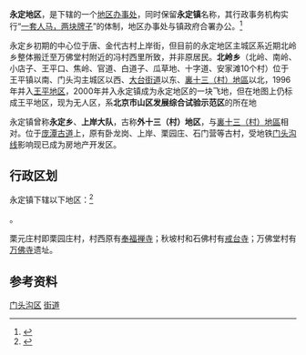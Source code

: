 {{中国乡级行政区
|行政区全称 = 永定地区<br>永定镇
|景观照片文件名 = Entrance to Jietai Temple (20150117133227).JPG
|景观照片描述 = [[戒台寺|戒台寺]]山门
|汉语拼音 = 
|其他语言 = 
|其他语言名称 = 
|旧称 = 永定人民公社、永定乡
|地名出处 = 
|位置图文件名 = 
|位置图描述 = 
|自定义图片= 
|建置时间 = 1990年3月（撤乡设镇）
|政府驻地 = 石龙西路58号
|毗邻 = 门头沟区[[潭柘寺镇|潭柘寺镇]]、[[龙泉镇_(北京市)|龙泉镇]]、[[大峪街道|大峪街道]]、[[石景山区|石景山区]][[广宁街道|广宁街道]]、[[古城街道_(北京市)|古城街道]]、丰台区[[长辛店街道|长辛店街道]]、[[云岗街道|云岗街道]]、[[王佐镇|王佐镇]]
|总面积 = 68.6平方公里
|总人口 = 
|总人口年份 = 
|户籍人口 = 
|户籍人口年份 = 
|常住人口 = 
|常住人口年份 = 
|人口密度 = 
|GDP = 
|GDP年份 = 
|邮政编码 = 102300
|电话区号 = 10
|官方网站 = http://yd.bjmtg.gov.cn/
|网站名称 = 门头沟永定镇政府
|11/01/09/102/000}}

'''永定地区'''，是{{PRC admin/fullname|11/01/09/102/000|3}}下辖的一个[[地区办事处|地区办事处]]，同时保留'''永定镇'''名称，其行政事务机构实行“[[一套人马，两块牌子|一套人马，两块牌子]]”的体制，地区办事处与镇政府合署办公。<ref>{{PRC admin/ref sgc|{{PRC admin/parent|11/01/09/102/000}}}}</ref>

永定乡初期的中心位于唐、金代古村上岸街，但目前的永定地区主城区系近期北岭乡整体搬迁至万佛堂村附近的冯村西里所致，并非原居民。'''北岭乡'''（北岭、南岭、小店子、王平口、焦岭、官道、白道子、瓜草地、十字道、安家滩10个村）位于王平镇以南、门头沟主城区以西、[[大台街道|大台街道]]以东、[[潭柘寺镇|裏十三（村）地區]]以北，1996年并入[[王平地区|王平地区]]，2000年并入永定镇成为永定地区的一块飞地，但在地图上仍标成王平地区，现为无人区，系'''北京市山区发展综合试验示范区'''的所在地

永定镇曾称'''永定乡'''、'''上岸大队'''，古称'''外十三（村）地区'''，与[[潭柘寺镇|裏十三（村）地區]]相对。位于[[庞潭古道|庞潭古道]]上，原有卧龙岗、上岸、栗园庄、石门营等古村，受地铁[[门头沟线|门头沟线]]影响现已成为房地产开发区。

== 行政区划 ==

永定镇下辖以下地区：<ref>{{PRC admin/ref sgc|11/01/09/102/000}}</ref>

{{PRC admin/children|11/01/09/102/000}}。

栗元庄村即栗园庄村，村西原有[[奉福寺|奉福禅寺]]；秋坡村和石佛村有[[戒台寺|戒台寺]]；万佛堂村有[[万佛寺|万佛寺]]遗址。

== 参考资料 ==

{{Reflist|2}}

{{门头沟区行政区划}}
{{北京行政区划小作品}}

[[Category:北京市乡镇|门头沟区]]
[[Category:门头沟区行政区划|街道]]
